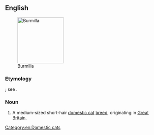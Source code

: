==English==
{{wikipedia}}
[[Image:Burmilla male-cat.jpg|thumb|right|150px|Burmilla]]

===Etymology===
{{blend|en|Burmese|chinchilla}}; see {{w|Chinchilla Persian}}.

===Noun===
{{en-noun}}

# A medium-sized short-hair [[domestic cat]] [[breed]], originating in [[Great Britain]].
#: {{syn|en|Smoke}}

{{commonscat|Burmilla}}

[[Category:en:Domestic cats]]